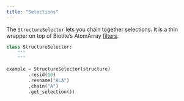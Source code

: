 ```yaml
---
title: "Selections"
---
```



The `StructureSelector` lets you chain together selections. It is a thin
wrapper on top of Biotite's AtomArray [filters](https://github.com/biotite-dev/biotite/blob/main/src/biotite/structure/filter.py).

```python
class StructureSelector:
    """
    """

example = StructureSelector(structure)
        .resid(10)
        .resname("ALA")
        .chain("A")
        .get_selection())
```
